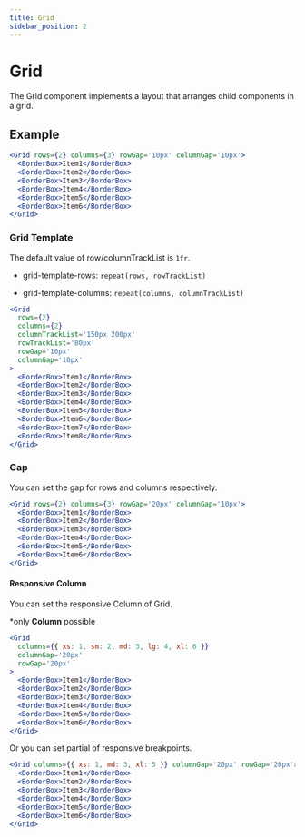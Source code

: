 ```yaml
---
title: Grid
sidebar_position: 2
---
```


# Grid

The Grid component implements a layout that arranges child components in a grid.

## Example

```jsx live
<Grid rows={2} columns={3} rowGap='10px' columnGap='10px'>
  <BorderBox>Item1</BorderBox>
  <BorderBox>Item2</BorderBox>
  <BorderBox>Item3</BorderBox>
  <BorderBox>Item4</BorderBox>
  <BorderBox>Item5</BorderBox>
  <BorderBox>Item6</BorderBox>
</Grid>
```

### Grid Template

The default value of row/columnTrackList is `1fr`.

- grid-template-rows: `repeat(rows, rowTrackList)`

- grid-template-columns: `repeat(columns, columnTrackList)`

```jsx live
<Grid
  rows={2}
  columns={2}
  columnTrackList='150px 200px'
  rowTrackList='80px'
  rowGap='10px'
  columnGap='10px'
>
  <BorderBox>Item1</BorderBox>
  <BorderBox>Item2</BorderBox>
  <BorderBox>Item3</BorderBox>
  <BorderBox>Item4</BorderBox>
  <BorderBox>Item5</BorderBox>
  <BorderBox>Item6</BorderBox>
  <BorderBox>Item7</BorderBox>
  <BorderBox>Item8</BorderBox>
</Grid>
```

### Gap

You can set the gap for rows and columns respectively.

```jsx live
<Grid rows={2} columns={3} rowGap='20px' columnGap='10px'>
  <BorderBox>Item1</BorderBox>
  <BorderBox>Item2</BorderBox>
  <BorderBox>Item3</BorderBox>
  <BorderBox>Item4</BorderBox>
  <BorderBox>Item5</BorderBox>
  <BorderBox>Item6</BorderBox>
</Grid>
```

#### Responsive Column

You can set the responsive Column of Grid.

\*only **Column** possible

```jsx live
<Grid
  columns={{ xs: 1, sm: 2, md: 3, lg: 4, xl: 6 }}
  columnGap='20px'
  rowGap='20px'
>
  <BorderBox>Item1</BorderBox>
  <BorderBox>Item2</BorderBox>
  <BorderBox>Item3</BorderBox>
  <BorderBox>Item4</BorderBox>
  <BorderBox>Item5</BorderBox>
  <BorderBox>Item6</BorderBox>
</Grid>
```

Or you can set partial of responsive breakpoints.

```jsx live
<Grid columns={{ xs: 1, md: 3, xl: 5 }} columnGap='20px' rowGap='20px'>
  <BorderBox>Item1</BorderBox>
  <BorderBox>Item2</BorderBox>
  <BorderBox>Item3</BorderBox>
  <BorderBox>Item4</BorderBox>
  <BorderBox>Item5</BorderBox>
  <BorderBox>Item6</BorderBox>
</Grid>
```
